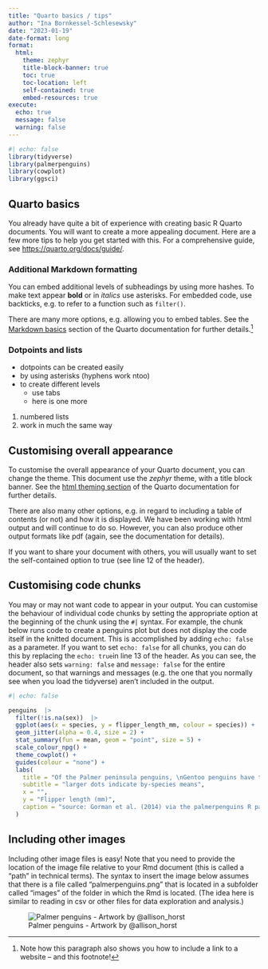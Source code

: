 ```yaml
---
title: "Quarto basics / tips"
author: "Ina Bornkessel-Schlesewsky"
date: "2023-01-19"
date-format: long
format: 
  html: 
    theme: zephyr
    title-block-banner: true
    toc: true
    toc-location: left
    self-contained: true
    embed-resources: true
execute: 
  echo: true
  message: false
  warning: false
---
```


```r
#| echo: false
library(tidyverse)
library(palmerpenguins)
library(cowplot)
library(ggsci)
```

## Quarto basics

You already have quite a bit of experience with creating basic R Quarto documents. You will want to create a more appealing document. Here are a few more tips to help you get started with this. For a comprehensive guide, see <https://quarto.org/docs/guide/>.

### Additional Markdown formatting

You can embed additional levels of subheadings by using more hashes. To make text appear **bold** or in *italics* use asterisks. For embedded code, use backticks, e.g. to refer to a function such as `filter()`. 

There are many more options, e.g. allowing you to embed tables. See the [Markdown basics](https://quarto.org/docs/authoring/markdown-basics.html) section of the Quarto documentation for further details.[^1]

[^1]: Note how this paragraph also shows you how to include a link to a website -- and this footnote!

### Dotpoints and lists

* dotpoints can be created easily
* by using asterisks (hyphens work ntoo)
* to create different levels
  * use tabs
  * here is one more

1. numbered lists
2. work in much the same way

## Customising overall appearance

To customise the overall appearance of your Quarto document, you can change the theme.
This document use the *zephyr* theme, with a title block banner.
See the [html theming section](https://quarto.org/docs/output-formats/html-themes.html) of the Quarto documentation for further details.

There are also many other options, e.g. in regard to including a table of contents (or not) and how it is displayed.
We have been working with html output and will continue to do so.
However, you can also produce other output formats like pdf (again, see the documentation for details).

If you want to share your document with others, you will usually want to set the self-contained option to true (see line 12 of the header).

## Customising code chunks

You may or may not want code to appear in your output.
You can customise the behaviour of individual code chunks by setting the appropriate option at the beginning of the chunk using the `#|` syntax.
For example, the chunk below runs code to create a penguins plot but does not display the code itself in the knitted document.
This is accomplished by adding `echo: false` as a parameter.
If you want to set `echo: false` for all chunks, you can do this by replacing the `echo: true`in line 13 of the header.
As you can see, the header also sets `warning: false` and `message: false` for the entire document, so that warnings and messages (e.g. the one that you normally see when you load the tidyverse) aren't included in the output. 

```r
#| echo: false

penguins  |>  
  filter(!is.na(sex))  |>  
  ggplot(aes(x = species, y = flipper_length_mm, colour = species)) +
  geom_jitter(alpha = 0.4, size = 2) +
  stat_summary(fun = mean, geom = "point", size = 5) +
  scale_colour_npg() +
  theme_cowplot() +
  guides(colour = "none") +
  labs(
    title = "Of the Palmer peninsula penguins, \nGentoo penguins have the longest flippers",
    subtitle = "larger dots indicate by-species means",
    x = "",
    y = "Flipper length (mm)",
    caption = "source: Gorman et al. (2014) via the palmerpenguins R package"
  )

```

## Including other images

Including other image files is easy! Note that you need to provide the location of the image file relative to your Rmd document (this is called a "path" in technical terms). The syntax to insert the image below assumes that there is a file called "palmerpenguins.png" that is located in a subfolder called "images" of the folder in which the Rmd is located. (The idea here is similar to reading in csv or other files for data exploration and analysis.)

![Palmer penguins - Artwork by @allison_horst](images/palmerpenguins.png)

